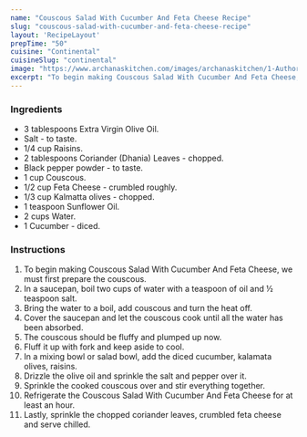 ---
name: "Couscous Salad With Cucumber And Feta Cheese Recipe"
slug: "couscous-salad-with-cucumber-and-feta-cheese-recipe"
layout: 'RecipeLayout'
prepTime: "50"
cuisine: "Continental"
cuisineSlug: "continental"
image: "https://www.archanaskitchen.com/images/archanaskitchen/1-Author/Divya_Shivaraman_/Couscous_Salad_with_cucumber_and_feta_cheese.jpg"
excerpt: "To begin making Couscous Salad With Cucumber And Feta Cheese, we must first prepare the couscous"
---

### Ingredients

- 3 tablespoons Extra Virgin Olive Oil.
- Salt - to taste.
- 1/4 cup Raisins.
- 2 tablespoons Coriander (Dhania) Leaves - chopped.
- Black pepper powder - to taste.
- 1 cup Couscous.
- 1/2 cup Feta Cheese - crumbled roughly.
- 1/3 cup Kalmatta olives - chopped.
- 1 teaspoon Sunflower Oil.
- 2 cups Water.
- 1 Cucumber - diced.

### Instructions

1. To begin making Couscous Salad With Cucumber And Feta Cheese, we must first prepare the couscous.
1. In a saucepan, boil two cups of water with a teaspoon of oil and ½ teaspoon salt.
1. Bring the water to a boil, add couscous and turn the heat off.
1. Cover the saucepan and let the couscous cook until all the water has been absorbed.
1. The couscous should be fluffy and plumped up now.
1. Fluff it up with fork and keep aside to cool.
1. In a mixing bowl or salad bowl, add the diced cucumber, kalamata olives, raisins.
1. Drizzle the olive oil and sprinkle the salt and pepper over it.
1. Sprinkle the cooked couscous over and stir everything together.
1. Refrigerate the Couscous Salad With Cucumber And Feta Cheese for at least an hour.
1. Lastly, sprinkle the chopped coriander leaves, crumbled feta cheese and serve chilled.
